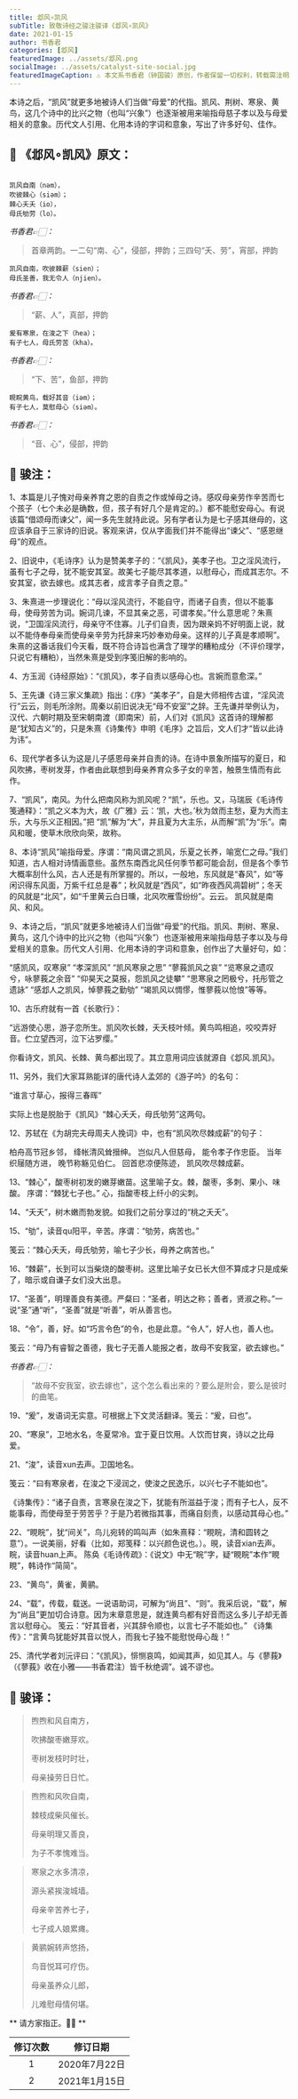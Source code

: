 ```yaml
---
title: 邶风∘凯风
subTitle: 致敬诗经之骏注骏译《邶风∘凯风》 
date: 2021-01-15 
author: 书香君
categories: [邶风]
featuredImage: ../assets/邶风.png
socialImage: ../assets/catalyst-site-social.jpg
featuredImageCaption: ⚠️️ 本文系书香君（钟国骏）原创，作者保留一切权利，转载需注明出处。
---
```


本诗之后，“凯风”就更多地被诗人们当做“母爱”的代指。凯风、荆树、寒泉、黄鸟，这几个诗中的比兴之物（也叫“兴象”）也逐渐被用来喻指母慈子孝以及与母爱相关的意象。历代文人引用、化用本诗的字词和意象，写出了许多好句、佳作。

## 🌼 《邶风∘凯风》原文：
```

凯风自南（nəm），
吹彼棘心（siəm）；
棘心夭夭（io），
母氏劬劳（lo）。

```
*书香君👉🏻：* 

> 首章两韵。一二句“南、心”，侵部，押韵；三四句“夭、劳”，宵部，押韵

```
凯风自南，吹彼棘薪（sien）；
母氏圣善，我无令人（njien）。

```
*书香君👉🏻：* 

> “薪、人”，真部，押韵

```
爰有寒泉，在浚之下（hea）；
有子七人，母氏劳苦（kha）。

```
*书香君👉🏻：* 

> “下、苦”，鱼部，押韵

```
睍睆黄鸟，载好其音（iəm）；
有子七人，莫慰母心（siəm）。

```
*书香君👉🏻：* 

> “音、心”，侵部，押韵

## 🍁️ 骏注：

1、本篇是儿子愧对母亲养育之恩的自责之作或悼母之诗。感叹母亲劳作辛苦而七个孩子（七个未必是确数，但，孩子有好几个是肯定的。）都不能慰安母心。有说该篇“借颂母而谏父”，闻一多先生就持此说。另有学者认为是七子感其继母的，这应该承自于三家诗的旧说。客观来讲，仅从字面我们并不能得出“谏父”、“感恩继母”的观点。

2、旧说中，《毛诗序》认为是赞美孝子的：“《凯风》，美孝子也。卫之淫风流行，虽有七子之母，犹不能安其室。故美七子能尽其孝道，以慰母心，而成其志尔。不安其室，欲去嫁也。成其志者，成言孝子自责之意。”

3、朱熹进一步理说化：“母以淫风流行，不能自守，而诸子自责，但以不能事母，使母劳苦为词。婉词几谏，不显其亲之恶，可谓孝矣。”什么意思呢？朱熹说，“卫国淫风流行，母亲守不住寡。儿子们自责，因为跟亲妈不好明面上说，就以不能侍奉母亲而使母亲辛劳为托辞来巧妙奉劝母亲。这样的儿子真是孝顺啊”。朱熹的这番话我们今天看，既不符合诗旨也满含了理学的糟粕成分（不评价理学，只说它有糟粕），当然朱熹是受到序笺旧解的影响的。

4、方玉润《诗经原始》：“《凯风》，孝子自责以感母心也。言婉而意愈深。”

5、王先谦《诗三家义集疏》指出：《序》“美孝子”，自是大师相传古谊，“淫风流行”云云，则毛所涂附。周秦以前旧说决无“母不安室”之辞。王先谦并举例认为，汉代、六朝时期及至宋朝南渡（即南宋）前，人们对《凯风》这首诗的理解都是“犹知古义”的，只是朱熹《诗集传》申明《毛序》之旨后，文人们才“皆以此诗为讳”。

6、现代学者多认为这是儿子感恩母亲并自责的诗。在诗中景象所描写的夏日，和风吹拂，枣树发芽，作者由此联想到母亲养育众多子女的辛苦，触景生情而有此作。

7、“凯风”，南风。为什么把南风称为凯风呢？“凯”，乐也。又，马瑞辰《毛诗传笺通释》：“凯之义本为大，故《广雅》云：‘凯，大也。’秋为敛而主愁，夏为大而主乐，大与乐义正相因。”把 “凯”解为“大”，并且夏为大主乐，从而解“凯”为“乐”。南风和暖，使草木欣欣向荣，故称。

8、本诗“凯风”喻指母爱。序谓：“南风谓之凯风，乐夏之长养，喻宽仁之母。”我们知道，古人相对诗情画意些。虽然东南西北风任何季节都可能会刮，但是各个季节大概率刮什么风，古人还是有所掌握的。所以，一般地，东风就是“春风”，如“等闲识得东风面，万紫千红总是春”；秋风就是“西风”，如“昨夜西风凋碧树”；冬天的风就是“北风”，如“千里黄云白日曛，北风吹雁雪纷纷”。云云。
凯风就是南风、和风。

9、本诗之后，“凯风”就更多地被诗人们当做“母爱”的代指。凯风、荆树、寒泉、黄鸟，这几个诗中的比兴之物（也叫“兴象”）也逐渐被用来喻指母慈子孝以及与母爱相关的意象。历代文人引用、化用本诗的字词和意象，创作出了大量好句，如：

“感凯风，叹寒泉”
“孝深凯风”
“凯风寒泉之思”
“蓼莪凯风之哀”
“览寒泉之遗叹兮，咏蓼莪之余音”
“仰昊天之莫报，怨凯风之徒攀”
“思寒泉之罔极兮，托彤管之遗詠”
“感邶人之凯风，悼蓼莪之勤劬”
“竭凯风以惆憀，惟蓼莪以怆悢”等等。

10、古乐府就有一首《长歌行》：

“远游使心思，游子恋所生。凯风吹长棘，夭夭枝叶倾。黄鸟鸣相追，咬咬弄好音。伫立望西河，泣下沾罗缨。”

你看诗文，凯风、长棘、黄鸟都出现了。其立意用词应该就源自《邶风.凯风》。

11、另外，我们大家耳熟能详的唐代诗人孟郊的《游子吟》的名句：

“谁言寸草心，报得三春晖”

实际上也是脱胎于《凯风》“棘心夭夭，母氏劬劳”这两句。

12、苏轼在《为胡完夫母周夫人挽词》中，也有“凯风吹尽棘成薪”的句子：

柏舟高节冠乡邻，
绛帐清风耸搢绅。
岂似凡人但慈母，
能令孝子作忠臣。
当年织屦随方进，
晚节称觞见伯仁。
回首悲凉便陈迹，
凯风吹尽棘成薪。

13、“棘心”，酸枣树初发的嫩芽嫩苗。这里喻子女。棘，酸枣，多刺、果小、味酸。
序谓：“棘犹七子也。”
心，指酸枣枝上纤小的尖刺。

14、“夭夭”，树木嫩而勃发貌。如我们之前分享过的“桃之夭夭”。

15、“劬”，读音qu阳平，辛苦。序谓：“劬劳，病苦也。”

笺云：“棘心夭夭，母氏劬劳，喻七子少长，母养之病苦也。”

16、“棘薪”，长到可以当柴烧的酸枣树。这里比喻子女已长大但不算成才只是成柴了，暗示或自谦子女们没大出息。

17、“圣善”，明理善良有美德。严粲曰：“圣者，明达之称；善者，贤淑之称。”一说“圣”通“听”，“圣善”就是“听善”，听从善言也。

18、“令”，善，好。如“巧言令色”的令，也是此意。“令人”，好人也，善人也。

笺云：“母乃有睿智之善德，我七子无善人能报之者，故母不安我室，欲去嫁也。”

*书香君👉🏻：* 

> “故母不安我室，欲去嫁也”，这个怎么看出来的？要么是附会，要么是彼时的曲笔。

19、“爰”，发语词无实意。可根据上下文灵活翻译。笺云：“爰，曰也”。

20、“寒泉”，卫地水名，冬夏常冷。宜于夏日饮用。人饮而甘爽，诗以之比母爱。

21、“浚”，读音xun去声。卫国地名。

笺云：“曰有寒泉者，在浚之下浸润之，使浚之民逸乐，以兴七子不能如也”。

《诗集传》：“诸子自责，言寒泉在浚之下，犹能有所滋益于浚；而有子七人，反不能事母，而使母至于劳苦乎？于是乃若微指其事，而痛自刻责，以感动其母心也。”

22、“睍睆”，犹“间关”，鸟儿宛转的鸣叫声（如朱熹释：“睍睆，清和圆转之意”）。一说美丽，好看（比如，郑笺释：以兴颜色说也。）。晛，读音xian去声。睆，读音huan上声。
陈奂《毛诗传疏》：《说文》中无“睆”字，疑“睍睆”本作“睍睍”，韩诗作“简简”。

23、“黄鸟”，黄雀，黄鹂。

24、“载”，传载，载送。一说语助词，可解为“尚且”、“则”。我采后说，“载”，解为“尚且”更加切合诗意。因为末章意思是，就连黄鸟都有好音而这么多儿子却无善言以慰母心。
笺云：“好其音者，兴其辞令顺也，以言七子不能如也。”
《诗集传》：“言黄鸟犹能好其音以悦人，而我七子独不能慰悦母心哉！”

25、清代学者刘沅评曰：“《凯风》，悱恻哀鸣，如闻其声，如见其人。与《蓼莪》（《蓼莪》收在小雅——书香君注）皆千秋绝调”。诚不谬也。

## 🍁️ 骏译：

> 煦煦和风自南方，
> 
> 吹拂酸枣嫩芽欢。
> 
> 枣树发枝时时壮，
> 
> 母亲操劳日日忙。

> 煦煦和风吹自南，
> 
> 棘枝成柴风催长。
> 
> 母亲明理又善良，
> 
> 为子不孝愧难当。

> 寒泉之水多清凉，
> 
> 源头紧挨浚城墙。
> 
> 母亲辛苦养七子，
> 
> 七子成人娘累瘫。

> 黄鹂婉转声悠扬，
> 
> 鸟音悦耳可疗伤。
> 
> 母亲虽养众儿郎，
> 
> 儿难慰母情何堪。

** 请方家指正。🙏🏻 **

| 修订次数      | 修订日期 | 
|   :----: |    :----:   | 
| 1    | 2020年7月22日       | 
| 2    | 2021年1月15日       | 
